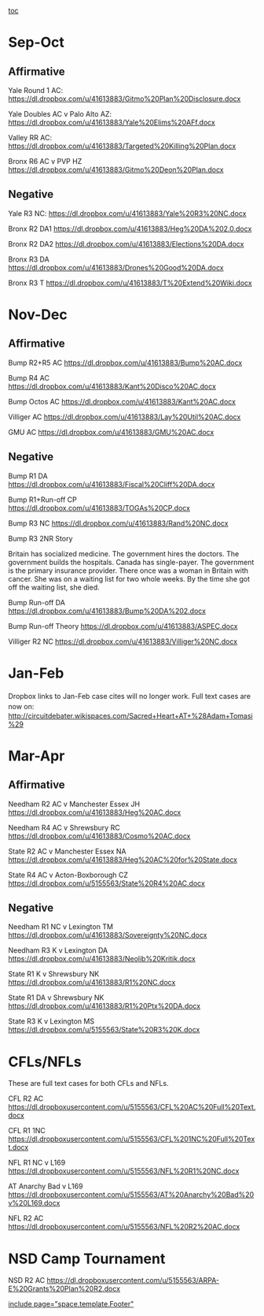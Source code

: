 [[toc]]
=Sep-Oct= 
==Affirmative== 

Yale Round 1 AC:
https://dl.dropbox.com/u/41613883/Gitmo%20Plan%20Disclosure.docx

Yale Doubles AC v Palo Alto AZ:
https://dl.dropbox.com/u/41613883/Yale%20Elims%20AFf.docx

Valley RR AC:
https://dl.dropbox.com/u/41613883/Targeted%20Killing%20Plan.docx

Bronx R6 AC v PVP HZ
https://dl.dropbox.com/u/41613883/Gitmo%20Deon%20Plan.docx

==Negative== 

Yale R3 NC:
https://dl.dropbox.com/u/41613883/Yale%20R3%20NC.docx

Bronx R2 DA1
https://dl.dropbox.com/u/41613883/Heg%20DA%202.0.docx

Bronx R2 DA2
https://dl.dropbox.com/u/41613883/Elections%20DA.docx

Bronx R3 DA
https://dl.dropbox.com/u/41613883/Drones%20Good%20DA.docx

Bronx R3 T
https://dl.dropbox.com/u/41613883/T%20Extend%20Wiki.docx


=Nov-Dec= 
==Affirmative== 

Bump R2+R5 AC
https://dl.dropbox.com/u/41613883/Bump%20AC.docx

Bump R4 AC
https://dl.dropbox.com/u/41613883/Kant%20Disco%20AC.docx

Bump Octos AC
https://dl.dropbox.com/u/41613883/Kant%20AC.docx

Villiger AC
https://dl.dropbox.com/u/41613883/Lay%20Util%20AC.docx

GMU AC
https://dl.dropbox.com/u/41613883/GMU%20AC.docx
==Negative== 

Bump R1 DA
https://dl.dropbox.com/u/41613883/Fiscal%20Cliff%20DA.docx

Bump R1+Run-off CP
https://dl.dropbox.com/u/41613883/TOGAs%20CP.docx

Bump R3 NC
https://dl.dropbox.com/u/41613883/Rand%20NC.docx

Bump R3 2NR Story

Britain has socialized medicine. The government hires the doctors. The government builds the hospitals. Canada has single-payer. The government is the primary insurance provider. There once was a woman in Britain with cancer. She was on a waiting list for two whole weeks. By the time she got off the waiting list, she died.

Bump Run-off DA
https://dl.dropbox.com/u/41613883/Bump%20DA%202.docx

Bump Run-off Theory
https://dl.dropbox.com/u/41613883/ASPEC.docx

Villiger R2 NC
https://dl.dropbox.com/u/41613883/Villiger%20NC.docx


=Jan-Feb= 

Dropbox links to Jan-Feb case cites will no longer work. <span style="line-height: 1.5;">Full text cases are now on:</span>
[[circuitdebater/Sacred Heart AT (Adam Tomasi)|http://circuitdebater.wikispaces.com/Sacred+Heart+AT+%28Adam+Tomasi%29]]



=Mar-Apr= 
==Affirmative== 

Needham R2 AC v Manchester Essex JH
https://dl.dropbox.com/u/41613883/Heg%20AC.docx

Needham R4 AC v Shrewsbury RC
https://dl.dropbox.com/u/41613883/Cosmo%20AC.docx

State R2 AC v Manchester Essex NA
https://dl.dropbox.com/u/41613883/Heg%20AC%20for%20State.docx

State R4 AC v Acton-Boxborough CZ
https://dl.dropbox.com/u/5155563/State%20R4%20AC.docx

==Negative== 

Needham R1 NC v Lexington TM
https://dl.dropbox.com/u/41613883/Sovereignty%20NC.docx

Needham R3 K v Lexington DA
https://dl.dropbox.com/u/41613883/Neolib%20Kritik.docx

State R1 K v Shrewsbury NK
https://dl.dropbox.com/u/41613883/R1%20NC.docx

State R1 DA v Shrewsbury NK
https://dl.dropbox.com/u/41613883/R1%20Ptx%20DA.docx

State R3 K v Lexington MS
https://dl.dropbox.com/u/5155563/State%20R3%20K.docx

=CFLs/NFLs= 
These are full text cases for both CFLs and NFLs.

CFL R2 AC
https://dl.dropboxusercontent.com/u/5155563/CFL%20AC%20Full%20Text.docx

CFL R1 1NC
https://dl.dropboxusercontent.com/u/5155563/CFL%201NC%20Full%20Text.docx

NFL R1 NC v L169
https://dl.dropboxusercontent.com/u/5155563/NFL%20R1%20NC.docx

AT Anarchy Bad v L169
https://dl.dropboxusercontent.com/u/5155563/AT%20Anarchy%20Bad%20v%20L169.docx

NFL R2 AC
https://dl.dropboxusercontent.com/u/5155563/NFL%20R2%20AC.docx

=NSD Camp Tournament= 

NSD R2 AC
https://dl.dropboxusercontent.com/u/5155563/ARPA-E%20Grants%20Plan%20R2.docx

[[include page="space.template.Footer"]]
